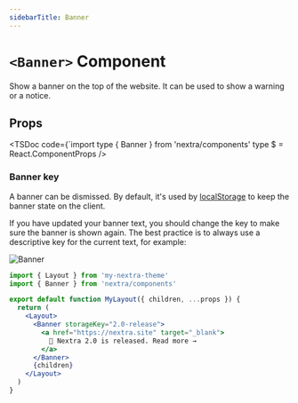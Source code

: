 ```yaml
---
sidebarTitle: Banner
---
```


# `<Banner>` Component

Show a banner on the top of the website. It can be used to show a warning or a
notice.

## Props

<TSDoc
  code={`import type { Banner } from 'nextra/components'
type $ = React.ComponentProps<typeof Banner>
/>

### Banner key

A banner can be dismissed. By default, it's used by
[localStorage](https://developer.mozilla.org/en-US/docs/Web/API/Window/localStorage)
to keep the banner state on the client.

If you have updated your banner text, you should change the key to make sure the
banner is shown again. The best practice is to always use a descriptive key for
the current text, for example:

![Banner](/assets/docs/banner.png)

```jsx filename="app/layout.jsx" {7-11}
import { Layout } from 'my-nextra-theme'
import { Banner } from 'nextra/components'

export default function MyLayout({ children, ...props }) {
  return (
    <Layout>
      <Banner storageKey="2.0-release">
        <a href="https://nextra.site" target="_blank">
          🎉 Nextra 2.0 is released. Read more →
        </a>
      </Banner>
      {children}
    </Layout>
  )
}
```
